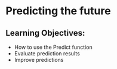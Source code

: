 # Predicting the future {#sec-02.3-Predictions}


::: {.callout}
## Learning Objectives: 
- How to use the Predict function
- Evaluate prediction results
- Improve predictions
:::